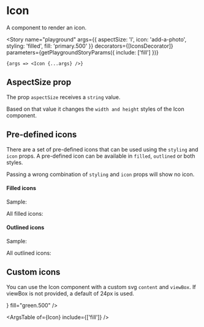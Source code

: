 
<Meta title="Components/Icon" component={Icon} />

# Icon

A component to render an icon.

<Story
	name="playground"
	args={{
		aspectSize: 'l',
		icon: 'add-a-photo',
		styling: 'filled',
		fill: 'primary.500'
	}}
	decorators={[IconsDecorator]}
	parameters={getPlaygroundStoryParams({ include: ['fill'] })}
>
	{args => <Icon {...args} />}
</Story>

## AspectSize prop

The prop `aspectSize` receives a `string` value.

Based on that value it changes the `width and height` styles of the Icon component.

<Canvas>
	<Story name="s" decorators={[IconsDecorator]} parameters={getFixedStoryParams()}>
		<Icon aspectSize="s" icon="add-a-photo" styling="filled" />
	</Story>
	<Story name="m" decorators={[IconsDecorator]} parameters={getFixedStoryParams()}>
		<Icon aspectSize="m" icon="add-a-photo" styling="filled" />
	</Story>
	<Story name="l" decorators={[IconsDecorator]} parameters={getFixedStoryParams()}>
		<Icon aspectSize="l" icon="add-a-photo" styling="filled" />
	</Story>
	<Story name="xl" decorators={[IconsDecorator]} parameters={getFixedStoryParams()}>
		<Icon aspectSize="xl" icon="add-a-photo" styling="filled" />
	</Story>
</Canvas>

## Pre-defined icons

There are a set of pre-defined icons that can be used using the `styling` and `icon` props. A pre-defined icon can be available in `filled`, `outlined` or both styles.

Passing a wrong combination of `styling` and `icon` props will show no icon.

#### Filled icons

Sample:

<Canvas>
	<Story name="filled sample" decorators={[IconsDecorator]} parameters={getFixedStoryParams()}>
		<Icon aspectSize="m" icon="add-a-photo" styling="filled" />
	</Story>
</Canvas>

All filled icons:

<Canvas>
	<Story name="filled icons" story={filledIconsStory} parameters={getFixedStoryParams()} />
</Canvas>

#### Outlined icons

Sample:

<Canvas>
	<Story name="outlined sample" decorators={[IconsDecorator]} parameters={getFixedStoryParams()}>
		<Icon aspectSize="m" icon="add-a-photo" styling="outlined" />
	</Story>
</Canvas>

All outlined icons:

<Canvas>
	<Story name="outlined icons" story={outlinedIconsStory} parameters={getFixedStoryParams()} />
</Canvas>

## Custom icons

You can use the Icon component with a custom svg `content` and `viewBox`. If viewBox is not provided, a default of 24px is used.

<Canvas>
	<Story name="custom icon" decorators={[IconsDecorator]} parameters={getFixedStoryParams()}>
		<Icon
			aspectSize="m"
			icon="custom"
			content={
				<path d="M23,12l-2.44-2.79l0.34-3.69l-3.61-0.82L15.4,1.5L12,2.96L8.6,1.5L6.71,4.69L3.1,5.5L3.44,9.2L1,12l2.44,2.79l-0.34,3.7 l3.61,0.82L8.6,22.5l3.4-1.47l3.4,1.46l1.89-3.19l3.61-0.82l-0.34-3.69L23,12z M10.09,16.72l-3.8-3.81l1.48-1.48l2.32,2.33 l5.85-5.87l1.48,1.48L10.09,16.72z" />
			}
			fill="green.500"
		/>
	</Story>
</Canvas>

<ArgsTable of={Icon} include={['fill']} />
